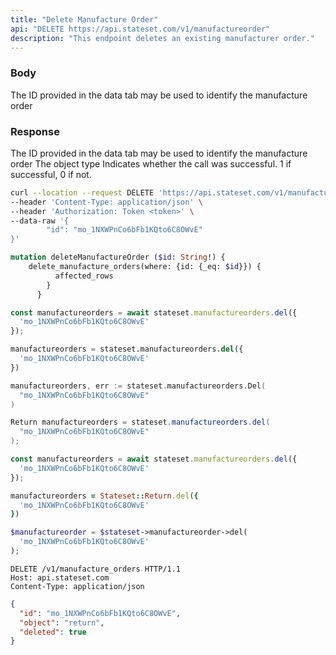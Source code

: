 ```yaml
---
title: "Delete Manufacture Order"
api: "DELETE https://api.stateset.com/v1/manufactureorder"
description: "This endpoint deletes an existing manufacturer order."
---
```


### Body

<ParamField body="manufacture_order_id" type="string">
  The ID provided in the data tab may be used to identify the manufacture order
</ParamField>

### Response

<ResponseField name="id" type="string">
  The ID provided in the data tab may be used to identify the manufacture order
</ResponseField>

<ResponseField name="object" type="string">
  The object type
</ResponseField>

<ResponseField name="success" type="number">
  Indicates whether the call was successful. 1 if successful, 0 if not.
</ResponseField>

<RequestExample>

```bash cURL
curl --location --request DELETE 'https://api.stateset.com/v1/manufactureorder' \
--header 'Content-Type: application/json' \
--header 'Authorization: Token <token>' \
--data-raw '{
		"id": "mo_1NXWPnCo6bFb1KQto6C8OWvE"
}'
```

```graphQL GraphQL
mutation deleteManufactureOrder ($id: String!) {
    delete_manufacture_orders(where: {id: {_eq: $id}}) {
          affected_rows
        }
      }
```

```js Node.js
const manufactureorders = await stateset.manufactureorders.del({
  'mo_1NXWPnCo6bFb1KQto6C8OWvE'
});
```

```py Python
manufactureorders = stateset.manufactureorders.del({
  'mo_1NXWPnCo6bFb1KQto6C8OWvE'
})
```

```go Go
manufactureorders, err := stateset.manufactureorders.Del(
  "mo_1NXWPnCo6bFb1KQto6C8OWvE"
)
```

```java Java
Return manufactureorders = stateset.manufactureorders.del(
  "mo_1NXWPnCo6bFb1KQto6C8OWvE"
);
```

```js Javascript
const manufactureorders = await stateset.manufactureorders.del({
  'mo_1NXWPnCo6bFb1KQto6C8OWvE'
});
```

```ruby Ruby
manufactureorders = Stateset::Return.del({
  'mo_1NXWPnCo6bFb1KQto6C8OWvE'
})
```

```php PHP
$manufactureorder = $stateset->manufactureorder->del(
  'mo_1NXWPnCo6bFb1KQto6C8OWvE'
);
```

```http HTTP
DELETE /v1/manufacture_orders HTTP/1.1
Host: api.stateset.com 
Content-Type: application/json
```

</RequestExample>

<ResponseExample>

```json Response
{
  "id": "mo_1NXWPnCo6bFb1KQto6C8OWvE",
  "object": "return",
  "deleted": true
}

```

</ResponseExample>
